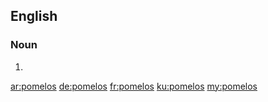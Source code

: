 ==English==

===Noun===
{{head|en}}

# {{plural of|pomelo}}

[[ar:pomelos]]
[[de:pomelos]]
[[fr:pomelos]]
[[ku:pomelos]]
[[my:pomelos]]